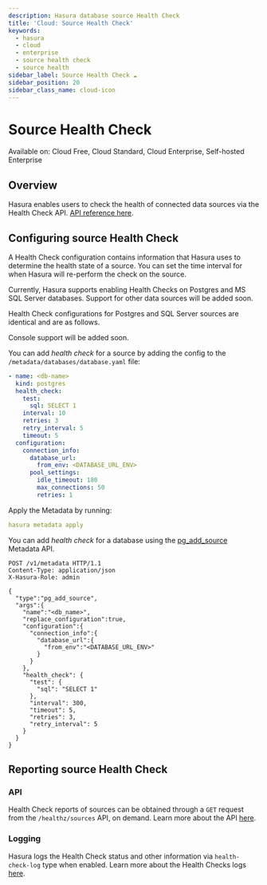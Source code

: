 ```yaml
---
description: Hasura database source Health Check
title: 'Cloud: Source Health Check'
keywords:
  - hasura
  - cloud
  - enterprise
  - source health check
  - source health
sidebar_label: Source Health Check ☁️
sidebar_position: 20
sidebar_class_name: cloud-icon
---
```



# Source Health Check

<div className="badge badge--primary heading-badge">
  Available on: Cloud Free, Cloud Standard, Cloud Enterprise, Self-hosted Enterprise
</div>

## Overview

Hasura enables users to check the health of connected data sources via the Health Check API.
[API reference here](/api-reference/source-health.mdx).

## Configuring source Health Check

A Health Check configuration contains information that Hasura uses to determine the health state of a source. You can
set the time interval for when Hasura will re-perform the check on the source.

Currently, Hasura supports enabling Health Checks on Postgres and MS SQL Server databases. Support for other data
sources will be added soon.

Health Check configurations for Postgres and SQL Server sources are identical and are as follows.

<Tabs groupId="user-preference" className="api-tabs">
<TabItem value="console" label="Console">

Console support will be added soon.

</TabItem>
<TabItem value="cli" label="CLI">

You can add _health check_ for a source by adding the config to the `/metadata/databases/database.yaml` file:

```yaml {3-8}
- name: <db-name>
  kind: postgres
  health_check:
    test:
      sql: SELECT 1
    interval: 10
    retries: 3
    retry_interval: 5
    timeout: 5
  configuration:
    connection_info:
      database_url:
        from_env: <DATABASE_URL_ENV>
      pool_settings:
        idle_timeout: 180
        max_connections: 50
        retries: 1
```

Apply the Metadata by running:

```yaml
hasura metadata apply
```

</TabItem>
<TabItem value="api" label="API">

You can add _health check_ for a database using the
[pg_add_source](/api-reference/metadata-api/source.mdx#metadata-pg-add-source) Metadata API.

```http {17-24}
POST /v1/metadata HTTP/1.1
Content-Type: application/json
X-Hasura-Role: admin

{
  "type":"pg_add_source",
  "args":{
    "name":"<db_name>",
    "replace_configuration":true,
    "configuration":{
      "connection_info":{
        "database_url":{
          "from_env":"<DATABASE_URL_ENV>"
        }
      }
    },
    "health_check": {
      "test": {
        "sql": "SELECT 1"
      },
      "interval": 300,
      "timeout": 5,
      "retries": 3,
      "retry_interval": 5
    }
  }
}
```

</TabItem>
</Tabs>

## Reporting source Health Check

### API

Health Check reports of sources can be obtained through a `GET` request from the `/healthz/sources` API, on demand.
Learn more about the API [here](/api-reference/source-health.mdx).

### Logging

Hasura logs the Health Check status and other information via `health-check-log` type when enabled. Learn more about the
Health Checks logs [here](/deployment/logging.mdx#health-check-log-structure).
